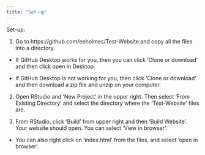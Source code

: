 ```yaml
---
title: "Set-up"
---
```


Set-up:

1. Go to https://github.com/eeholmes/Test-Website and copy all the files into a directory.

- If GitHub Desktop works for you, then you can click 'Clone or download' and then click open in Desktop.

- If GitHub Desktop is not working for you, then click 'Clone or download' and then download a zip file and unzip on your computer.

2. Open RStudio and 'New Project' in the upper right.  Then select 'From Existing Directory' and select the directory where the 'Test-Website' files are.

3. From RStudio, click 'Build' from upper right and then 'Build Website'.  Your website should open.  You can select 'View in browser'.

- You can also right click on 'index.html' from the files, and select 'open in browser'.